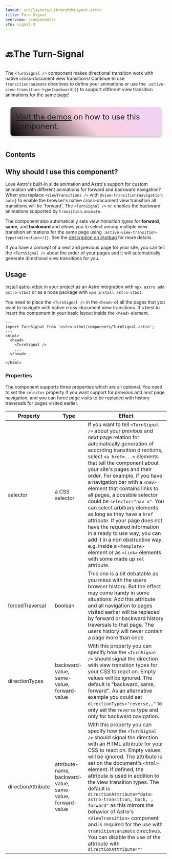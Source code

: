 ```yaml
---
layout: src/layouts/LibraryMdxLayout.astro
title: Turn-Signal
overview: /components/
vtn: signal-3
---
```





<h1 style="display: inline-block; view-transition-name: signal-1"><span style="display:inline-block; view-transition-name:signal-2;">🔙 </span>The Turn-Signal</h1>


The `<TurnSignal />` component makes directional transition work with native cross-document view transitions! Continue to use `transition:animate` directives to define your animations or use the `:active-view-transition-type(backward){}` to support different view transition animations for the same page!

<span style="display: inline-block; font-size: 1.5rem; border-radius: 8px; padding: 1rem; margin: 1rem; background: linear-gradient(45deg, #000, #f0659548, #cc5de844); box-shadow: 0 4px 6px #8888;">[Visit the demos](/signal-demo/) on how to use this component.</span>

## Contents

## Why should I use this component?

Love Astro's built-in slide animation and Astro's support for custom animation with different animations for forward and backward navigation? When you replace `<ViewTransitions />` with `@view-transition{navigation: auto}` to enable the browser's native cross-document view transition all transitions will be 'forward'. The `<TurnSignal />` re-enables the backward animations supported by `transition:animate`.

The component also automatically sets _view transition types_ for **forward**, **same**, and **backward** and allows you to select among multiple view transition animations for the same page using `:active-view-transition-type(<direction>){}`. See the [description on @vtbag](https://vtbag.pages.dev/tools/turn-signal/#css-for-reverse-animation) for more details.

If you have a concept of a next and previous page for your site, you can tell the `<TurnSignal />` about the order of your pages and it will automatically generate directional view transitions for you.



## Usage

[Install astro-vtbot](../Installation/) in your project as an Astro integration with `npx astro add astro-vtbot` or as a node package with `npm install astro-vtbot`.

You need to place the `<TurnSignal />` in the `<head>` of all the pages that you want to navigate with native cross-document view transitions. It's best to insert the component in your basic layout inside the `<head>` element.

```astro title="MyLayout.astro" ins={2,6}
---
import TurnSignal from 'astro-vtbot/components/TurnSignal.astro';
---
<html>
  <head>
    <TurnSignal />
    ...
  </head>
  ...
</html>
```

### Properties

The component supports three properties which are all optional. You need to set the `selector` property if you want support for _previous_ and _next_ page navigation, and you can force page visits to be replaced with history traversals for pages visited earlier.

|   Property | Type | Effect |
|------------|------|--------|
| selector | a CSS selector | If you want to tell `<TurnSignal />` about your _previous_ and _next_ page relation for automatically generation of according transition directions, select `<a href=...>` elements that tell the component about your site's pages  and their order. For example, if you have a navigation bar with a `<nav>` element that contains links to all pages, a possible selector could be `selector="nav a"`. You can select arbitrary elements as long as they have a `href` attribute. If your page does not have the required information in a ready to use way, you can add it in a non obstructive way, e.g. inside a `<template>` element or as `<link>` elements with some made up `rel` attribute.|
| forcedTraversal | boolean | This one is a bit debatable as you mess with the users browser history. But the effect may come handy in some situations: Add this attribute and all navigation to pages visited earlier will be replaced by forward or backward history traversals to that page. The users history will never contain a page more than once.|
|directionTypes|backward-value, same-value, forward-value| With this property you can specify how the `<TurnSignal />` should signal the direction with view transition types for your CSS to react on. Empty values will be ignored. The default is "backward, same, forward". As an alternative example you could set `directionTypes="reverse,,"` to only set the `reverse` type and only for backward navigation.
|directionAttribute|attribute-name, backward-value, same-value, forward-value| With this property you can specify how the `<TurnSignal />` should signal the direction with an HTML attribute for your CSS to react on. Empty values will be ignored. The attribute is set on the document's `<html>` element. If defined, the attribute is used in addition to the view transition types. The default is `directionAttribute="data-astro-transition, back, , forward"` as this mirrors the behavior of Astro's `<ViewTransition>` component and is required for the use with `transition:animate` directives. You can disable the use of the attribute with `directionAttribute=""`



